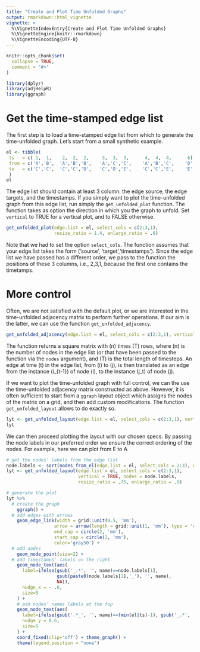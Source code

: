 ```yaml
---
title: "Create and Plot Time Unfolded Graphs"
output: rmarkdown::html_vignette
vignette: >
  %\VignetteIndexEntry{Create and Plot Time Unfolded Graphs}
  %\VignetteEngine{knitr::rmarkdown}
  %\VignetteEncoding{UTF-8}
---
```


```r
knitr::opts_chunk$set(
  collapse = TRUE,
  comment = "#>"
)
```

```r
library(dplyr)
library(adjHelpR)
library(ggraph)
```

# Get the time-stamped edge list

The first step is to load a time-stamped edge list from which to generate the time-unfolded graph.
Let's start from a small synthetic example.
```r
el <- tibble(
 ts   = c( 1,  1,    2,  2,  2,     3,  3,  3,      4,  4,  4,      6),
 from = c('A','B',  'A','B','B',   'A','C','C',    'A','B','C',    'D'),
 to   = c('C','C',  'C','C','D',   'C','D','E',    'C','C','E',    'E')
 )
el
```

The edge list should contain at least 3 column: the edge source, the edge targets, and the timestamps.
If you simply want to plot the time-unfolded graph from this edge list, run simply the `get_unfolded_plot` function.
The function takes as option the direction in which you the graph to unfold. Set `vertical` to TRUE for a vertical plot, and to FALSE otherwise.

```r
get_unfolded_plot(edge.list = el, select_cols = c(2:3,1), 
                  resize_ratio = 1.4, enlarge_ratio = .8)
```

Note that we had to set the option `select_cols`. The function assumes that your edge.list takes the form ('source', 'target','timestamps'). Since the edge list we have passed has a different order, we pass to the function the positions of these 3 columns, i.e., 2,3,1, because the first one contains the timetamps.

# More control

Often, we are not satisfied with the default plot, or we are interested in the time-unfolded adjacency matrix to perform further operations.
If our aim is the latter, we can use the function `get_unfolded_adjacency`.

```r
get_unfolded_adjacency(edge.list = el, select_cols = c(2:3,1), vertical = FALSE, sparse = TRUE)
```
The function returns a square matrix with \(n\) times \(T\) rows, where \(n\) is the number of nodes in the edge list (or that have been passed to the function via the `nodes` argument), and \(T\) is the total length of timesteps.
An edge at time \(t\) in the edge list, from \(i\) to \(j\), is then translated as an edge from the instance \(i_{t-1}\) of node \(i\), to the instance \(j_t\) of node \(j\).

If we want to plot the time-unfolded graph with full control, we can the use the time-unfolded adjacency matrix constructed as above.
However, it is often sufficient to start from a `ggraph` layout object which assigns the nodes of the matrix on a grid, and then add custom modifications.
The function `get_unfolded_layout` allows to do exactly so.
```r
lyt <- get_unfolded_layout(edge.list = el, select_cols = c(2:3,1), vertical = TRUE)
lyt
```
We can then proceed plotting the layout with our chosen specs. By passing the node labels in our preferred order we ensure the correct ordering of the nodes. For example, here we can plot from E to A
```r
# get the nodes' labels from the edge list
node.labels <- sort(nodes_from_el(edge.list = el, select_cols = 2:3), decreasing = TRUE)
lyt <- get_unfolded_layout(edge.list = el, select_cols = c(2:3,1), 
                           vertical = TRUE, nodes = node.labels,
                           resize_ratio = .75, enlarge_ratio = .8)

# generate the plot
lyt %>%
  # create the graph
    ggraph() +
  # add edges with arrows
    geom_edge_link(width = grid::unit(0.5, 'mm'),
                  arrow = arrow(length = grid::unit(1, 'mm'), type = 'closed'),
                  end_cap = circle(2, 'mm'),
                  start_cap = circle(2, 'mm'),
                  color='gray50') +
  # add nodes
    geom_node_point(size=2) +
  # add timestamps' labels on the right
    geom_node_text(aes(
      label=ifelse(gsub('_.*', '', name)==node.labels[1],
                   gsub(paste0(node.labels[1],'_'), '', name),
                   NA)),
      nudge_x = - .6,
      size=5
    ) +
    # add nodes' names labels at the top
    geom_node_text(aes(
      label=ifelse(gsub('.*_', '', name)==(min(el$ts)-1), gsub('_.*', '', name), NA)),
      nudge_y = 0.6,
      size=5
    ) +
    coord_fixed(clip='off') + theme_graph() +
    theme(legend.position = "none")
```
